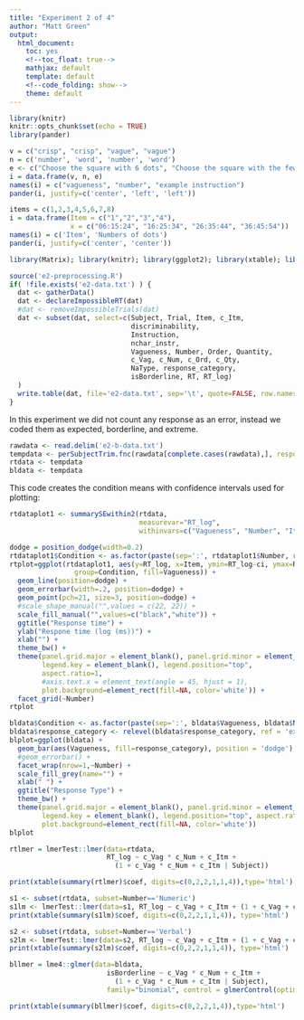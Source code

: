 ```yaml
---
title: "Experiment 2 of 4"
author: "Matt Green"
output:
  html_document:
    toc: yes
    <!--toc_float: true-->
    mathjax: default
    template: default
    <!--code_folding: show-->
    theme: default
---  
```

<style>
table, th, td {
    border: 1px grey;
    border-collapse: collapse;
    padding:2px 5px 2px 5px
}  
</style>

```r
library(knitr)
knitr::opts_chunk$set(echo = TRUE)
library(pander)
```

```r
v = c("crisp", "crisp", "vague", "vague")
n = c('number', 'word', 'number', 'word')
e <- c("Choose the square with 6 dots", "Choose the square with the fewest dots", "Choose a square with about 10 dots", "Choose a square with few dots")
i = data.frame(v, n, e)
names(i) = c("vagueness", "number", "example instruction")
pander(i, justify=c('center', 'left', 'left'))
```

```r
items = c(1,2,3,4,5,6,7,8)
i = data.frame(Item = c("1","2","3","4"),
               x = c("06:15:24", "16:25:34", "26:35:44", "36:45:54"))
names(i) = c('Item', 'Numbers of dots')
pander(i, justify=c('center', 'center'))
```

```r
library(Matrix); library(knitr); library(ggplot2); library(xtable); library(gridExtra); library(lme4); library(lmerTest);  library(data.table); library(dplyr); library(dtplyr); library(pander); library(LMERConvenienceFunctions); source('summarySEwithin2.R'); source('e2-preprocessing.R')
```

```r
source('e2-preprocessing.R')
if( !file.exists('e2-data.txt') ) {
  dat <- gatherData() 
  dat <- declareImpossibleRT(dat)
  #dat <- removeImpossibleTrials(dat)
  dat <- subset(dat, select=c(Subject, Trial, Item, c_Itm, 
                              discriminability, 
                              Instruction,
                              nchar_instr,
                              Vagueness, Number, Order, Quantity, 
                              c_Vag, c_Num, c_Ord, c_Qty,
                              NaType, response_category, 
                              isBorderline, RT, RT_log)
  )
  write.table(dat, file='e2-data.txt', sep='\t', quote=FALSE, row.names = FALSE)
}
```

In this experiment we did not count any response as an error, instead we coded them as expected, borderline, and extreme.

```r
rawdata <- read.delim('e2-b-data.txt')
tempdata <- perSubjectTrim.fnc(rawdata[complete.cases(rawdata),], response='RT', subject='Subject', trim = 2.5)$data
rtdata <- tempdata
bldata <- tempdata
```

This code creates the condition means with confidence intervals used for plotting:

```r
rtdataplot1 <- summarySEwithin2(rtdata, 
                                measurevar="RT_log", 
                                withinvars=c("Vagueness", "Number", "Item"), idvar="Subject")
```

```r
dodge = position_dodge(width=0.2)
rtdataplot1$Condition <- as.factor(paste(sep=':', rtdataplot1$Number, rtdataplot1$Vagueness))
rtplot=ggplot(rtdataplot1, aes(y=RT_log, x=Item, ymin=RT_log-ci, ymax=RT_log+ci,
                group=Condition, fill=Vagueness)) +
  geom_line(position=dodge) +
  geom_errorbar(width=.2, position=dodge) +
  geom_point(pch=21, size=3, position=dodge) +
  #scale_shape_manual("",values = c(22, 22)) +
  scale_fill_manual("",values=c("black","white")) +
  ggtitle("Response time") +
  ylab("Respone time (log (ms))") + 
  xlab("") +
  theme_bw() +
  theme(panel.grid.major = element_blank(), panel.grid.minor = element_blank(),
        legend.key = element_blank(), legend.position="top",
        aspect.ratio=1,
        #axis.text.x = element_text(angle = 45, hjust = 1),
        plot.background=element_rect(fill=NA, color='white')) +
  facet_grid(~Number)
rtplot
```

```r
bldata$Condition <- as.factor(paste(sep=':', bldata$Vagueness, bldata$Number))
bldata$response_category <- relevel(bldata$response_category, ref = 'expected')
blplot=ggplot(bldata) + 
  geom_bar(aes(Vagueness, fill=response_category), position = 'dodge') +
  #geom_errorbar() +
  facet_wrap(nrow=1,~Number) +
  scale_fill_grey(name="") +
  xlab(" ") +
  ggtitle("Response Type") +
  theme_bw() + 
  theme(panel.grid.major = element_blank(), panel.grid.minor = element_blank(),
        legend.key = element_blank(), legend.position="top", aspect.ratio=1,
        plot.background=element_rect(fill=NA, color='white'))
blplot
```

```r
rtlmer = lmerTest::lmer(data=rtdata,
                        RT_log ~ c_Vag * c_Num + c_Itm +
                          (1 + c_Vag * c_Num + c_Itm | Subject))
```

```r
print(xtable(summary(rtlmer)$coef, digits=c(0,2,2,1,1,4)),type='html')
```

```r
s1 <- subset(rtdata, subset=Number=='Numeric')
s1lm <- lmerTest::lmer(data=s1, RT_log ~ c_Vag + c_Itm + (1 + c_Vag + c_Itm | Subject))
print(xtable(summary(s1lm)$coef, digits=c(0,2,2,1,1,4)), type='html')
```

```r
s2 <- subset(rtdata, subset=Number=='Verbal')
s2lm <- lmerTest::lmer(data=s2, RT_log ~ c_Vag + c_Itm + (1 + c_Vag + c_Itm | Subject))
print(xtable(summary(s2lm)$coef, digits=c(0,2,2,1,1,4)), type='html')
```

```r
bllmer = lme4::glmer(data=bldata,
                        isBorderline ~ c_Vag * c_Num + c_Itm +
                          (1 + c_Vag * c_Num + c_Itm | Subject),
                        family="binomial", control = glmerControl(optimizer = "bobyqa"))
```

```r
print(xtable(summary(bllmer)$coef, digits=c(0,2,2,1,4)),type='html')
```


